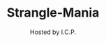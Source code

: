 ---
title: "Strangle-Mania"
subtitle: "Hosted by I.C.P."
creator: ""
categories: ["cds"]
featuredImage: "../src/assets/images/item/cds/DSC02993-6.png"
views: ["../src/assets/images/item/cds/DSC02993-6.png"]
nextItem: []
---